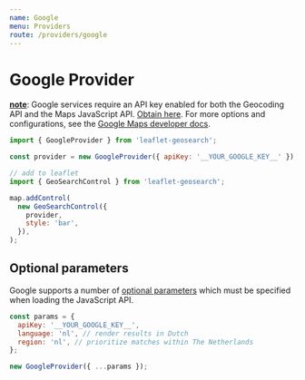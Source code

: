 ```yaml
---
name: Google
menu: Providers
route: /providers/google
---
```



# Google Provider

**<u>note</u>**: Google services require an API key enabled for both the Geocoding API and
the Maps JavaScript API. [Obtain here][1]. For more options and configurations,
see the [Google Maps developer docs][2].

<Playground>
  <Map provider="Google" />
</Playground>

```js
import { GoogleProvider } from 'leaflet-geosearch';

const provider = new GoogleProvider({ apiKey: '__YOUR_GOOGLE_KEY__' });

// add to leaflet
import { GeoSearchControl } from 'leaflet-geosearch';

map.addControl(
  new GeoSearchControl({
    provider,
    style: 'bar',
  }),
);
```

## Optional parameters

Google supports a number of [optional parameters][3] which must be specified when loading the JavaScript API.

```js
const params = {
  apiKey: '__YOUR_GOOGLE_KEY__',
  language: 'nl', // render results in Dutch
  region: 'nl', // prioritize matches within The Netherlands
};

new GoogleProvider({ ...params });
```

[1]: https://developers.google.com/maps/documentation/javascript/get-api-key
[2]: https://developers.google.com/maps/documentation/javascript/overview
[3]: https://googlemaps.github.io/js-api-loader/interfaces/LoaderOptions.html
